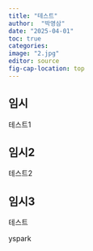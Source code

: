 ```yaml
---
title: "테스트"
author:  "박영삼"
date: "2025-04-01"
toc: true
categories: 
image: "2.jpg"
editor: source
fig-cap-location: top
---
```


## 임시

테스트1

## 임시2

테스트2

## 임시3

테스트

yspark